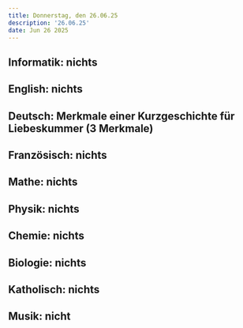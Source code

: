 ```yaml
---
title: Donnerstag, den 26.06.25
description: '26.06.25'
date: Jun 26 2025
---
```


## Informatik: nichts

## English: nichts

## Deutsch: Merkmale einer Kurzgeschichte für Liebeskummer (3 Merkmale)

## Französisch: nichts

## Mathe: nichts

## Physik: nichts

## Chemie: nichts

## Biologie: nichts

## Katholisch: nichts

## Musik: nicht